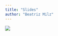 ```yaml
---
title: "Slides"
author: "Beatriz Milz"
---
```




<a href="/slides.html" target="_blank">
![](img/slide.png){fig-align="center"}

</a>